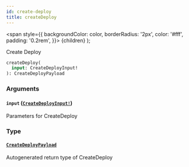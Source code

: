 ```yaml
---
id: create-deploy
title: createDeploy
---
```


<span
style={{
      backgroundColor: color,
      borderRadius: '2px',
      color: '#fff',
      padding: '0.2rem',
    }}>
{children}
</span>
);

Create Deploy

```graphql
createDeploy(
  input: CreateDeployInput!
): CreateDeployPayload

```

### Arguments

#### `input` ([`CreateDeployInput!`](/api/inputs/create-deploy-input))

Parameters for CreateDeploy

### Type

#### [`CreateDeployPayload`](/api/objects/create-deploy-payload)

Autogenerated return type of CreateDeploy
